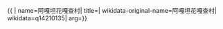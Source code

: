 {{ {{{1|PRC admin/showdata}}}|
name=阿嘎坦花嘎查村|
title=|
wikidata-original-name=阿嘎坦花嘎查村|
wikidata=q14210135|
arg={{{arg|}}}}}